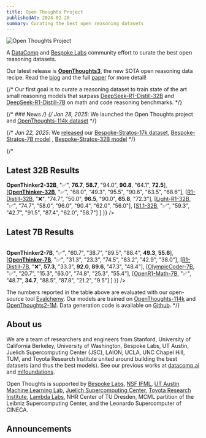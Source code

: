 ```yaml
---
title: Open Thoughts Project
publishedAt: 2024-02-20
summary: Curating the best open reasoning datasets
---
```


<div className="flex justify-center my-8">
  <Image
    src="/open_thoughts.png"
    alt="Open Thoughts Project"
    width={600}
    height={400}
    className="rounded-lg"
  />
</div>

A [DataComp](https://www.datacomp.ai/) and [Bespoke Labs](https://bespokelabs.ai/) community effort to curate the best open reasoning datasets.

Our latest release is <b>[OpenThoughts3](https://openthoughts.ai/ot3)</b>, the new SOTA open reasoning data recipe. Read the [blog](https://openthoughts.ai/blog/ot3) and the full [paper](https://arxiv.org/pdf/2506.04178) for more detail! 

{/* Our first goal is to curate a reasoning dataset to train state of the art small reasoning models that surpass [DeepSeek-R1-Distill-32B](https://huggingface.co/deepseek-ai/DeepSeek-R1-Distill-Qwen-32B) and [DeepSeek-R1-Distill-7B](https://huggingface.co/deepseek-ai/DeepSeek-R1-Distill-Qwen-7B) on math and code reasoning benchmarks. */}

{/* ### News */}
{/* *Jan 28, 2025*: We launched the Open Thoughts project and [OpenThoughts-114k dataset](https://huggingface.co/datasets/open-thoughts/OpenThoughts-114k) */}

{/* *Jan 22, 2025*: We [released](https://www.bespokelabs.ai/blog/bespoke-stratos-the-unreasonable-effectiveness-of-reasoning-distillation) our [Bespoke-Stratos-17k dataset](https://huggingface.co/datasets/bespokelabs/Bespoke-Stratos-17k), [Bespoke-Stratos-7B model](https://huggingface.co/bespokelabs/Bespoke-Stratos-7B) , [Bespoke-Stratos-32B model](https://huggingface.co/bespokelabs/Bespoke-Stratos-32B) */}

{/*
## Latest 32B Results

<Table
  data={{
    headers: [
      "Model",
      "Data",
      "AIME24",
      "AIME25",
      "AMC23",
      "MATH500",
      "GPQA-D",
      "LCBv2"
    ],
    rows: [
      [<a href="https://huggingface.co/open-thoughts/OpenThinker2-32B"><b>OpenThinker2-32B</b></a>, "✅", <b>76.7</b>, <b>58.7</b>, "94.0", <b>90.8</b>, "64.1", <b>72.5</b>],
      [<a href="https://huggingface.co/open-thoughts/OpenThinker-32B"><b>OpenThinker-32B</b></a>, "✅", "68.0", "49.3", "95.5", "90.6", "63.5", "68.6"],
      [<a href="https://huggingface.co/deepseek-ai/DeepSeek-R1-Distill-Qwen-32B">R1-Distill-32B</a>, "❌", "74.7", "50.0", <b>96.5</b>, "90.0", <b>65.8</b>, "72.3"],
      [<a href="https://huggingface.co/qihoo360/Light-R1-32B">Light-R1-32B</a>, "✅", "74.7", "58.0", "96.0", "90.4", "62.0", "56.0"],
      [<a href="https://huggingface.co/simplescaling/s1.1-32B">S1.1-32B</a>, "✅", "59.3", "42.7", "91.5", "87.4", "62.0", "58.7"]
    ]
  }}
/>

## Latest 7B Results

<Table
  data={{
    headers: [
      "Model",
      "Data",
      "AIME24",
      "AIME25",
      "AMC23",
      "MATH500",
      "GPQA-D",
      "LCBv2"
    ],
    rows: [
      [<a href="https://huggingface.co/open-thoughts/OpenThinker2-7B"><b>OpenThinker2-7B</b></a>, "✅", "60.7", "38.7", "89.5", "88.4", <b>49.3</b>, <b>55.6</b>],
      [<a href="https://huggingface.co/open-thoughts/OpenThinker-7B"><b>OpenThinker-7B</b></a>, "✅", "31.3", "23.3", "74.5", "83.2", "42.9", "38.0"],
      [<a href="https://huggingface.co/deepseek-ai/DeepSeek-R1-Distill-Qwen-7B">R1-Distill-7B</a>, "❌", <b>57.3</b>, "33.3", <b>92.0</b>, <b>89.6</b>, "47.3", "48.4"],
      [<a href="https://huggingface.co/open-r1/OlympicCoder-7B">OlympicCoder-7B</a>, "✅", "20.7", "15.3", "63.0", "74.8", "25.3", "55.4"],
      [<a href="https://huggingface.co/open-r1/OpenR1-Qwen-7B">OpenR1-Math-7B</a>, "✅", "48.7", <b>34.7</b>, "88.5", "87.8", "21.2", "9.5"]
    ]
  }}
/>


The numbers reported in the table above are evaluated with our open-source tool [Evalchemy](https://github.com/mlfoundations/evalchemy). Our models are trained on [OpenThoughts-114k](https://huggingface.co/datasets/open-thoughts/OpenThoughts-114k) and [OpenThoughts2-1M](https://huggingface.co/datasets/open-thoughts/OpenThoughts2-1M). Data generation code is available on [Github](https://github.com/open-thoughts/open-thoughts).
*/}

## About us

We are a team of researchers and engineers from Stanford, University of California Berkeley, University of Washington, Bespoke Labs, UT Austin, Juelich Supercomputing Center (JSC), LAION, UCLA, UNC Chapel Hill, TUM, and Toyota Research Institute united around building the best datasets (and thus the best models). See our previous works at [datacomp.ai](https://www.datacomp.ai/) and [mlfoundations](https://github.com/mlfoundations).

Open Thoughts is supported by [Bespoke Labs](https://www.bespokelabs.ai/), [NSF IFML](https://www.ifml.institute/),  [UT Austin Machine Learning Lab](https://ml.utexas.edu/), [Juelich Supercomputing Center](https://www.fz-juelich.de/en/ias/jsc), [Toyota Research Institute](https://www.tri.global/), [Lambda Labs](https://lambdalabs.com/), NHR Center of TU Dresden, MCML partition of the Leibniz Supercomputing Center, and the Leonardo Supercomputer of CINECA.

## Announcements
